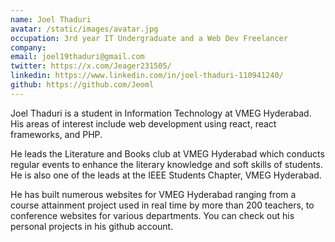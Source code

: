 ```yaml
---
name: Joel Thaduri
avatar: /static/images/avatar.jpg
occupation: 3rd year IT Undergraduate and a Web Dev Freelancer
company: 
email: joel19thaduri@gmail.com
twitter: https://x.com/Jeager231505/
linkedin: https://www.linkedin.com/in/joel-thaduri-110941240/
github: https://github.com/Jeoml
---
```



Joel Thaduri is a student in Information Technology at VMEG Hyderabad. His areas of interest include web development using react, react frameworks, and PHP.

He leads the Literature and Books club at VMEG Hyderabad which conducts regular events to enhance the literary knowledge and soft skills of students. He is also one of the leads at the IEEE Students Chapter, VMEG Hyderabad.

He has built numerous websites for VMEG Hyderabad ranging from a course attainment project used in real time by more than 200 teachers, to conference websites for various departments. You can check out his personal
projects in his github account.